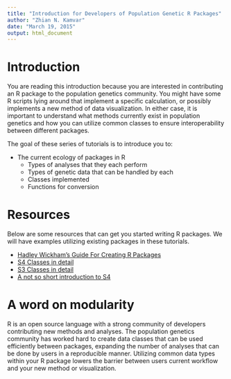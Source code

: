 ```yaml
---
title: "Introduction for Developers of Population Genetic R Packages"
author: "Zhian N. Kamvar"
date: "March 19, 2015"
output: html_document
---
```


Introduction
=======

You are reading this introduction because you are interested in contributing an
R package to the population genetics community. You might have some R scripts
lying around that implement a specific calculation, or possibly implements a new
method of data visualization. In either case, it is important to understand what
methods currently exist in population genetics and how you can utilize common 
classes to ensure interoperability between different packages. 

The goal of these series of tutorials is to introduce you to:

 - The current ecology of packages in R
    - Types of analyses that they each perform
    - Types of genetic data that can be handled by each
    - Classes implemented
    - Functions for conversion

Resources
=======

Below are some resources that can get you started writing R packages. We will 
have examples utilizing existing packages in these tutorials.

 - [Hadley Wickham's Guide For Creating R Packages](http://r-pkgs.had.co.nz/)
 - [S4 Classes in detail](http://adv-r.had.co.nz/S4.html)
 - [S3 Classes in detail](http://adv-r.had.co.nz/S3.html)
 - [A not so short introduction to S4](http://cran.r-project.org/doc/contrib/Genolini-S4tutorialV0-5en.pdf)

A word on modularity
=======

R is an open source language with a strong community of developers contributing
new methods and analyses. The population genetics community has worked hard to 
create data classes that can be used efficiently between packages, expanding the
number of analyses that can be done by users in a reproducible manner. Utilizing
common data types within your R package lowers the barrier between users current
workflow and your new method or visualization. 
